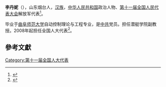'''李丹妮'''（{{bd|1975年||}}），山东烟台人，[[汉族|汉族]]，[[中华人民共和国|中华人民共和国]]政治人物、[[第十一届全国人民代表大会|第十一届全国人民代表大会]]解放军代表<ref>{{cite web|author=新华网|title=第十一届全国人大代表|url=http://news.xinhuanet.com/ziliao/2008-03/03/content_7708230.htm?node=36628|publisher=新华网|accessdate=2014-01-07|archive-date=2014-01-10|archive-url=https://web.archive.org/web/20140110211415/http://news.xinhuanet.com/ziliao/2008-03/03/content_7708230.htm?node=36628|dead-url=no}}</ref>。

毕业于[[曲阜师范大学|曲阜师范大学]]自动控制理论与工程专业，是[[中共|中共]]党员。担任潜艇学院副教授。2008年起担任全国人大代表<ref>{{cite news|title=全国人大代表信息-李丹妮|url= http://210.82.31.1:8084/delegate/viewDelegate.action?dbid=112816|accessdate=2013-04-05|newspaper=全国人大网|archive-url=https://web.archive.org/web/20140527211623/http://www.npc.gov.cn/delegate/viewDelegate.action?dbid=112816|archive-date=2014-05-27|dead-url=yes}}</ref>。

==參考文獻==
{{reflist}}
[[Category:第十一届全国人大代表|Category:第十一届全国人大代表]]